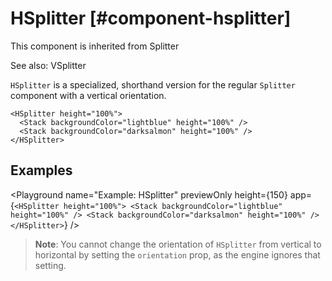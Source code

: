 
# HSplitter [#component-hsplitter]

This component is inherited from <SmartLink href="/components/Splitter">Splitter</SmartLink>

See also: <SmartLink href="/components/VSplitter">VSplitter</SmartLink>

`HSplitter` is a specialized, shorthand version for the regular `Splitter` component with a vertical orientation.

```ueml copy
<HSplitter height="100%">
  <Stack backgroundColor="lightblue" height="100%" />
  <Stack backgroundColor="darksalmon" height="100%" />
</HSplitter>
```

## Examples

<Playground
  name="Example: HSplitter"
  previewOnly
  height={150}
  app={`
  <HSplitter height="100%">
    <Stack backgroundColor="lightblue" height="100%" />
    <Stack backgroundColor="darksalmon" height="100%" />
  </HSplitter>
  `}
/>

> **Note**: You cannot change the orientation of `HSplitter` from vertical to horizontal by setting the `orientation` prop, as the engine ignores that setting.



